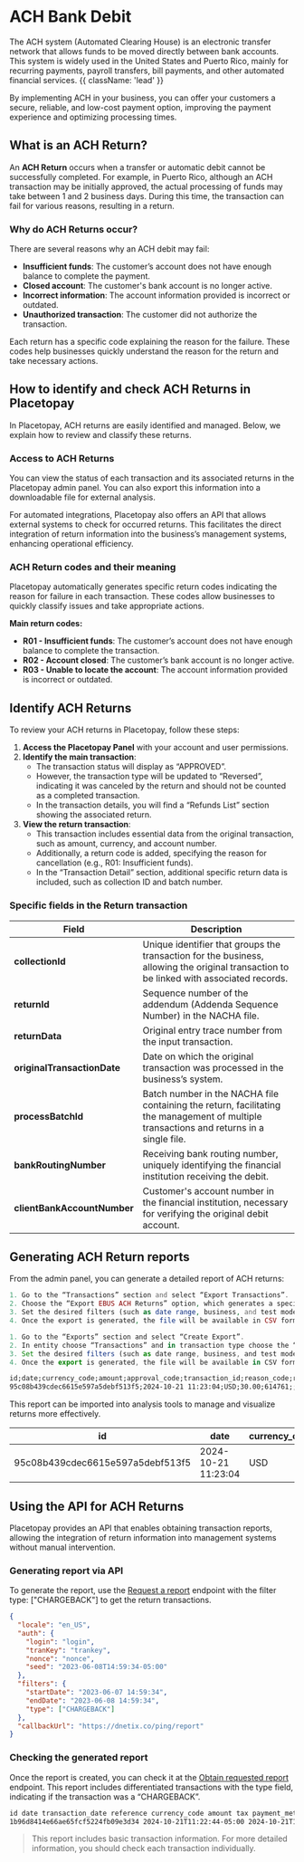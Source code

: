 

# ACH Bank Debit

The ACH system (Automated Clearing House) is an electronic transfer network that allows funds to be moved directly between bank accounts. This system is widely used in the United States and Puerto Rico, mainly for recurring payments, payroll transfers, bill payments, and other automated financial services. {{ className: 'lead' }}

By implementing ACH in your business, you can offer your customers a secure, reliable, and low-cost payment option, improving the payment experience and optimizing processing times.

## What is an ACH Return?

An **ACH Return** occurs when a transfer or automatic debit cannot be successfully completed. For example, in Puerto Rico, although an ACH transaction may be initially approved, the actual processing of funds may take between 1 and 2 business days. During this time, the transaction can fail for various reasons, resulting in a return.

### Why do ACH Returns occur?

There are several reasons why an ACH debit may fail:

- **Insufficient funds**: The customer’s account does not have enough balance to complete the payment.
- **Closed account**: The customer's bank account is no longer active.
- **Incorrect information**: The account information provided is incorrect or outdated.
- **Unauthorized transaction**: The customer did not authorize the transaction.

Each return has a specific code explaining the reason for the failure. These codes help businesses quickly understand the reason for the return and take necessary actions.

## How to identify and check ACH Returns in Placetopay

In Placetopay, ACH returns are easily identified and managed. Below, we explain how to review and classify these returns.

### Access to ACH Returns

You can view the status of each transaction and its associated returns in the Placetopay admin panel. You can also export this information into a downloadable file for external analysis.

For automated integrations, Placetopay also offers an API that allows external systems to check for occurred returns. This facilitates the direct integration of return information into the business’s management systems, enhancing operational efficiency.

### ACH Return codes and their meaning

Placetopay automatically generates specific return codes indicating the reason for failure in each transaction. These codes allow businesses to quickly classify issues and take appropriate actions.

**Main return codes:**

- **R01 - Insufficient funds**: The customer’s account does not have enough balance to complete the transaction.
- **R02 - Account closed**: The customer’s bank account is no longer active.
- **R03 - Unable to locate the account**: The account information provided is incorrect or outdated.

## Identify ACH Returns

To review your ACH returns in Placetopay, follow these steps:

1. **Access the Placetopay Panel** with your account and user permissions.
2. **Identify the main transaction**:
   - The transaction status will display as “APPROVED”.
   - However, the transaction type will be updated to “Reversed”, indicating it was canceled by the return and should not be counted as a completed transaction.
   - In the transaction details, you will find a “Refunds List” section showing the associated return.
3. **View the return transaction**:
   - This transaction includes essential data from the original transaction, such as amount, currency, and account number.
   - Additionally, a return code is added, specifying the reason for cancellation (e.g., R01: Insufficient funds).
   - In the “Transaction Detail” section, additional specific return data is included, such as collection ID and batch number.

### Specific fields in the Return transaction

| Field                        | Description                                                                                                                                                       |
|------------------------------|-------------------------------------------------------------------------------------------------------------------------------------------------------------------|
| **collectionId**             | Unique identifier that groups the transaction for the business, allowing the original transaction to be linked with associated records.                          |
| **returnId**                 | Sequence number of the addendum (Addenda Sequence Number) in the NACHA file.                                                                                       |
| **returnData**               | Original entry trace number from the input transaction.                                                                                                           |
| **originalTransactionDate**  | Date on which the original transaction was processed in the business’s system.                                                                                    |
| **processBatchId**           | Batch number in the NACHA file containing the return, facilitating the management of multiple transactions and returns in a single file.                         |
| **bankRoutingNumber**        | Receiving bank routing number, uniquely identifying the financial institution receiving the debit.                                                                |
| **clientBankAccountNumber**  | Customer's account number in the financial institution, necessary for verifying the original debit account.                                                        |

## Generating ACH Return reports

From the admin panel, you can generate a detailed report of ACH returns:

<CodeGroup title="Report generating">

```php
1. Go to the “Transactions” section and select “Export Transactions”.
2. Choose the “Export EBUS ACH Returns” option, which generates a specific ACH returns report.
3. Set the desired filters (such as date range, business, and test mode).
4. Once the export is generated, the file will be available in CSV format with the name `ebus_ach_return_(date)(time).csv`, which you can download and open in your preferred data analysis tool.
```

```js
1. Go to the “Exports” section and select “Create Export”.
2. In entity choose “Transactions” and in transaction type choose the “Export EBUS ACH Returns” option, which generates a specific ACH returns report.
3. Set the desired filters (such as date range, business, and test mode).
4. Once the export is generated, the file will be available in CSV format with the name `(uuid).csv`, which you can download and open in your preferred data analysis tool.
```

</CodeGroup>

```txt {{ title: 'Return Report Example' }}
id;date;currency_code;amount;approval_code;transaction_id;reason_code;reason_code_description;retail_code;collection_id;terminal_number;customer_account_number;return_id;return_data;original_transaction_date;batch;return_date;process_batch_id;internal_reference;bank_routing_number;client_bank_account_number;shopper_name;shopper_email
95c08b439cdec6615e597a5debf513f5;2024-10-21 11:23:04;USD;30.00;614761;;R03;"Account not found";4682313740133;0987654221;00990101;1234567812;0201;021502010000123;2024-10-21 11:22:48;000295001;2024-10-21 00:00:00;0000001;8;02150201;78007622302;;an*******@yopmail.com
```

This report can be imported into analysis tools to manage and visualize returns more effectively.

| id                                   | date                | currency_code | amount | approval_code | transaction_id | reason_code | reason_code_description              | retail_code     | collection_id | terminal_number | customer_account_number | return_id | return_data        | original_transaction_date | batch     | return_date         | process_batch_id | internal_reference | bank_routing_number | client_bank_account_number | shopper_name | shopper_email              |
|--------------------------------------|---------------------|---------------|--------|---------------|----------------|-------------|--------------------------------------|-----------------|---------------|-----------------|-------------------------|-----------|--------------------|---------------------------|-----------|----------------------|------------------|--------------------|---------------------|----------------------------|--------------|---------------------------|
| 95c08b439cdec6615e597a5debf513f5     | 2024-10-21 11:23:04 | USD           | 30.00  | 614761        |                | R03         | Account not found                    | 4682313740133   | 0987654221    | 00990101        | 1234567812             | 0201      | 021502010000123    | 2024-10-21 11:22:48        | 000295001 | 2024-10-21 00:00:00  | 0000001          | 8                  | 02150201           | 78007622302               |              | an*******@yopmail.com     |


## Using the API for ACH Returns

Placetopay provides an API that enables obtaining transaction reports, allowing the integration of return information into management systems without manual intervention.

### Generating report via API

To generate the report, use the [Request a report](/en/gateway/api/reference/report#report-request) endpoint with the filter type: ["CHARGEBACK"] to get the return transactions.

```json  {{ title: 'Request Example' }}
{
  "locale": "en_US",
  "auth": {
    "login": "login",
    "tranKey": "trankey",
    "nonce": "nonce",
    "seed": "2023-06-08T14:59:34-05:00"
  },
  "filters": {
    "startDate": "2023-06-07 14:59:34",
    "endDate": "2023-06-08 14:59:34",
    "type": ["CHARGEBACK"]
  },
  "callbackUrl": "https://dnetix.co/ping/report"
}
```

### Checking the generated report

Once the report is created, you can check it at the [Obtain requested report](/gateway/api/reference/report#report-obtain-request) endpoint. This report includes differentiated transactions with the type field, indicating if the transaction was a “CHARGEBACK”.

```txt
id date transaction_date reference currency_code amount tax payment_method internal_reference status reason merchant terminal authorization refunded installments last_digits bank_currency bank_factor bank_amount issuer_name payer_document payer_first_name payer_last_name payer_email ip_address batch_number line_number type
1b96d8414e66ae65fcf5224fb09e3d34 2024-10-21T11:22:44-05:00 2024-10-21T11:22:44-05:00 OCT_15_TEST_RETURN_4 USD 30 0 EBACH 3 APPROVED 00 4682313740133 00990101 614761 USD 1 30 Andres l andres2@yopmail.com 127.0.0.1 000295001 CHARGEBACK
```

> This report includes basic transaction information. For more detailed information, you should check each transaction individually.